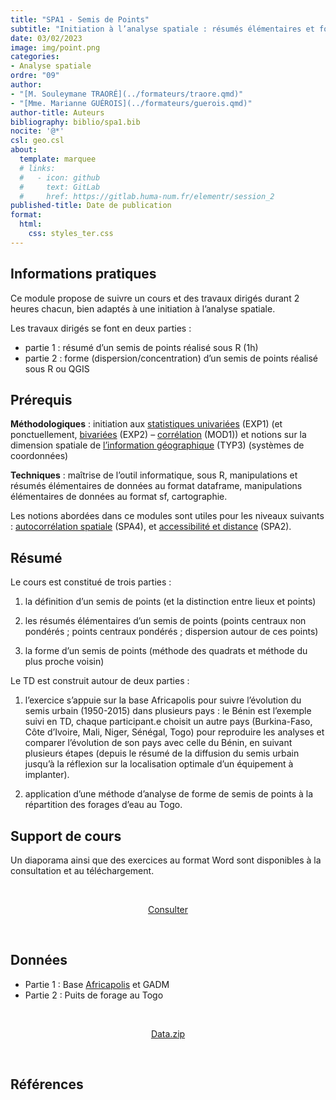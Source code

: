 ```yaml
---
title: "SPA1 - Semis de Points"
subtitle: "Initiation à l’analyse spatiale : résumés élémentaires et formes de semis de points"
date: 03/02/2023
image: img/point.png
categories: 
- Analyse spatiale
ordre: "09" 
author: 
- "[M. Souleymane TRAORÉ](../formateurs/traore.qmd)"
- "[Mme. Marianne GUÉROIS](../formateurs/guerois.qmd)"
author-title: Auteurs
bibliography: biblio/spa1.bib
nocite: '@*'
csl: geo.csl
about:
  template: marquee
  # links:
  #   - icon: github
  #     text: GitLab
  #     href: https://gitlab.huma-num.fr/elementr/session_2
published-title: Date de publication 
format:
  html: 
    css: styles_ter.css
---
```


<!-- ::: {#contrib} -->

<!-- ### Contributeur·rice·s -->

<!-- Hugues Pecout, ... -->

<!-- ::: -->

<div>

## <i class="bi bi-info-circle"></i> Informations pratiques

Ce module propose de suivre un cours et des travaux dirigés durant 2 heures chacun, bien adaptés à une initiation à l'analyse spatiale.

Les travaux dirigés se font en deux parties :

-   partie 1 : résumé d'un semis de points réalisé sous R (1h)
-   partie 2 : forme (dispersion/concentration) d'un semis de points réalisé sous R ou QGIS

</div>

## <i class="bi bi-ui-checks-grid"></i> Prérequis

**Méthodologiques** : initiation aux [statistiques univariées](exp1_uni.qmd) (EXP1) (et ponctuellement, [bivariées](exp2_biv.qmd) (EXP2) -- [corrélation](mod1_quanti.qmd) (MOD1)) et notions sur la dimension spatiale de [l'information géographique](typ3_ig.qmd) (TYP3) (systèmes de coordonnées)

**Techniques** : maîtrise de l'outil informatique, sous R, manipulations et résumés élémentaires de données au format dataframe, manipulations élémentaires de données au format sf, cartographie.

Les notions abordées dans ce modules sont utiles pour les niveaux suivants : [autocorrélation spatiale](spa4_aut.qmd) (SPA4), et [accessibilité et distance](spa2_dis.qmd) (SPA2).

## <i class="bi bi-bookmark"></i> Résumé

Le cours est constitué de trois parties :

1.  la définition d'un semis de points (et la distinction entre lieux et points)

2.  les résumés élémentaires d'un semis de points (points centraux non pondérés ; points centraux pondérés ; dispersion autour de ces points)

3.  la forme d'un semis de points (méthode des quadrats et méthode du plus proche voisin)

Le TD est construit autour de deux parties :

1.  l'exercice s'appuie sur la base Africapolis pour suivre l'évolution du semis urbain (1950-2015) dans plusieurs pays : le Bénin est l'exemple suivi en TD, chaque participant.e choisit un autre pays (Burkina-Faso, Côte d'Ivoire, Mali, Niger, Sénégal, Togo) pour reproduire les analyses et comparer l'évolution de son pays avec celle du Bénin, en suivant plusieurs étapes (depuis le résumé de la diffusion du semis urbain jusqu'à la réflexion sur la localisation optimale d'un équipement à implanter).

2.  application d'une méthode d'analyse de forme de semis de points à la répartition des forages d'eau au Togo.

## <i class="bi bi-person-video3"></i> Support de cours

Un diaporama ainsi que des exercices au format Word sont disponibles à la consultation et au téléchargement.

<!--  -->

<!-- <object class="slide" data="support/introR_seance2_diapo.pdf" type="application/pdf"> -->

<!-- <iframe class="slide" src="https://meghan.rbind.io/slides/neair/neair.html#/title-slide"> -->

<!-- </iframe> -->

<!-- ::: {#url} -->

<!-- <i class="bi bi-cloud-arrow-down-fill"></i> [Télécharger</i>]() -->

<!-- ::: -->

<!-- </object> -->

<!--  -->

<!-- ## <i class="bi bi-person-video3"></i> Support de TD -->

<!-- Quam ob rem cave Catoni anteponas ne istum quidem ipsum, quem Apollo, ut ais, sapientissimum iudicavit; huius enim facta, illius dicta laudantur. De me autem, ut iam cum utroque vestrum loquar, sic habetote. -->

\

<center><a href="" class="btn btn-warning" role="button" aria-disabled="true" target="_blank" rel="noopener noreferrer"><i class="bi bi-eye"></i> Consulter</a></center>

\

## <i class="bi bi-clipboard-data"></i> Données

-   Partie 1 : Base [Africapolis](../donnees/vil_afric_2015.qmd) et GADM
-   Partie 2 : Puits de forage au Togo

\

<center><a href="" class="btn btn-info" role="button" aria-disabled="true" target="_blank" rel="noopener noreferrer"><i class="bi bi-cloud-arrow-down"></i> Data.zip</a></center>

\

## <i class="bi bi-file-earmark-text"></i> Références

::: {#refs}
:::
